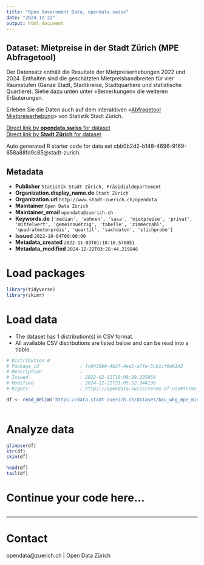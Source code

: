 ```yaml
---
title: "Open Government Data, opendata.swiss"
date: "2024-12-22"
output: html_document
---
```


## Dataset: Mietpreise in der Stadt Zürich (MPE Abfragetool)

Der Datensatz enthält die Resultate der Mietpreiserhebungen 2022 und 2024. Enthalten sind die geschätzten Mietpreisbandbreiten für vier Raumstufen (Ganze Stadt, Stadtkreise, Stadtquartiere und statistische Quartiere). Siehe dazu unten unter «Bemerkungen» die weiteren Erläuterungen. 

Erleben Sie die Daten auch auf dem interaktiven «[Abfragetool Mietpreiserhebung](https://www.stadt-zuerich.ch/de/politik-und-verwaltung/statistik-und-daten/daten/bauen-und-wohnen/miete-und-eigentum/mietpreiserhebung.html#abfragetool_mietpreiserhebung)» von Statistik Stadt Zürich.

[Direct link by **opendata.swiss** for dataset](https://opendata.swiss/de/dataset/mietpreise-in-der-stadt-zurich-2022)<br>
[Direct link by **Stadt Zürich** for dataset](https://data.stadt-zuerich.ch/dataset/bau_whg_mpe_mietpreis_raum_zizahl_gn_jahr_od5161)

Auto generated R starter code for data set cbb0b2d2-b148-4696-9169-858a88fd9c85@stadt-zurich.

## Metadata

- **Publisher** `Statistik Stadt Zürich, Präsidialdepartement`
- **Organization.display_name.de** `Stadt Zürich`
- **Organization.url** `http://www.stadt-zuerich.ch/opendata`
- **Maintainer** `Open Data Zürich`
- **Maintainer_email** `opendata@zuerich.ch`
- **Keywords.de** `['median', 'wohnen', 'sasa', 'mietpreise', 'privat', 'mittelwert', 'gemeinnuetzig', 'tabelle', 'zimmerzahl', 'quadratmeterpreis', 'quartil', 'sachdaten', 'stichprobe']`
- **Issued** `2022-10-04T00:00:00`
- **Metadata_created** `2022-11-03T01:18:16.570851`
- **Metadata_modified** `2024-12-22T03:28:44.219846`


# Load packages

```r

library(tidyverse)
library(skimr)

```

# Load data

-   The dataset has 1 distribution(s) in CSV format.
-   All available CSV distributions are listed below and can be read into a tibble.

```r

# Distribution 0
# Package_id               : fc0430b9-4b27-4ea5-a7fe-5cb1cf6eb142
# Description              : 
# Issued                   : 2022-02-11T10:08:29.235954
# Modified                 : 2024-12-21T21:05:52.344136
# Rights                   : https://opendata.swiss/terms-of-use#terms_open

df <- read_delim('https://data.stadt-zuerich.ch/dataset/bau_whg_mpe_mietpreis_raum_zizahl_gn_jahr_od5161/download/BAU516OD5161.csv')



```

# Analyze data

```r

glimpse(df)
str(df)
skim(df)

head(df)
tail(df)

```

# Continue your code here...

```r

```

------------------------------------------------------------------------

# Contact

opendata@zuerich.ch | Open Data Zürich
